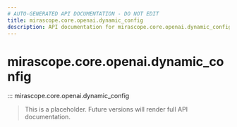 ```yaml
---
# AUTO-GENERATED API DOCUMENTATION - DO NOT EDIT
title: mirascope.core.openai.dynamic_config
description: API documentation for mirascope.core.openai.dynamic_config
---
```


# mirascope.core.openai.dynamic_config

::: mirascope.core.openai.dynamic_config

> This is a placeholder. Future versions will render full API documentation.
